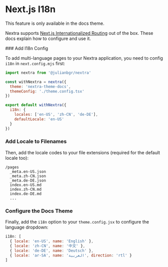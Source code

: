 
# Next.js I18n

<Callout emoji="⚠️">This feature is only available in the docs theme.</Callout>

Nextra supports
[Next.js Internationalized Routing](https://nextjs.org/docs/advanced-features/i18n-routing)
out of the box. These docs explain how to configure and use it.

<Steps>
### Add I18n Config

To add multi-language pages to your Nextra application, you need to config
`i18n` in `next.config.mjs` first:

```js filename="next.config.mjs" {9-12}
import nextra from '@julianbgr/nextra'

const withNextra = nextra({
  theme: 'nextra-theme-docs',
  themeConfig: './theme.config.tsx'
})

export default withNextra({
  i18n: {
    locales: ['en-US', 'zh-CN', 'de-DE'],
    defaultLocale: 'en-US'
  }
})
```

### Add Locale to Filenames

Then, add the locale codes to your file extensions (required for the default
locale too):

```plaintext
/pages
  _meta.en-US.json
  _meta.zh-CN.json
  _meta.de-DE.json
  index.en-US.md
  index.zh-CN.md
  index.de-DE.md
  ...
```

### Configure the Docs Theme

Finally, add the `i18n` option to your `theme.config.jsx` to configure the
language dropdown:

```js filename="theme.config.jsx"
i18n: [
  { locale: 'en-US', name: 'English' },
  { locale: 'zh-CN', name: '中文' },
  { locale: 'de-DE', name: 'Deutsch' },
  { locale: 'ar-SA', name: 'العربية', direction: 'rtl' }
]
```

</Steps>
